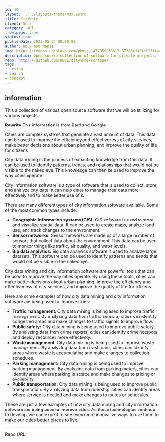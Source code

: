 ```yaml
---
id: 10
layout: ../../layouts/theme/mdx.astro
title: CityVote
client: Self
category: API
frontpage: true
status: true
publishDate: 2023-05-21 00:00:00
author: h0ly and Mansa
img: https://images.unsplash.com/photo-1477959858617-67f85cf4f1df?fit=crop&w=1400&h=700&q=75
description: Open source collection of software for private projects.
repo: https://github.com/KBVE/cityvote-scrapper
tags:
- design
- search
- concept
---
```


## information

This a collection of various open source software that we will be utilizing for various projects.

**Rewrite** This information is from Bard and Google.

Cities are complex systems that generate a vast amount of data. 
This data can be used to improve the efficiency and effectiveness of city services, make better decisions about urban planning, and improve the quality of life for citizens.

City data mining is the process of extracting knowledge from this data.
It can be used to identify patterns, trends, and relationships that would not be visible to the naked eye. This knowledge can then be used to improve the way cities operate.

City information software is a type of software that is used to collect, store, and analyze city data. It can help cities to manage their data more effectively and to make better use of it.

There are many different types of city information software available. Some of the most common types include:

- **Geographic information systems (GIS)**: GIS software is used to store and visualize spatial data. It can be used to create maps, analyze land use, and track changes to the environment.
- **Sensor networks:** Sensor networks are made up of a large number of sensors that collect data about the environment. This data can be used to monitor things like traffic, air quality, and water levels.
- **Big data analytics:** Big data analytics software is used to analyze large datasets. This software can be used to identify patterns and trends that would not be visible to the naked eye.

City data mining and city information software are powerful tools that can be used to improve the way cities operate. By using these tools, cities can make better decisions about urban planning, improve the efficiency and effectiveness of city services, and improve the quality of life for citizens.

Here are some examples of how city data mining and city information software are being used to improve cities:

-   **Traffic management:** City data mining is being used to improve traffic management. By analyzing data from traffic sensors, cities can identify congested areas and make changes to traffic signals to improve flow.
-   **Public safety:** City data mining is being used to improve public safety. By analyzing data from crime reports, cities can identify crime hotspots and deploy resources more effectively.
-   **Waste management:** City data mining is being used to improve waste management. By analyzing data from trash cans, cities can identify areas where waste is accumulating and make changes to collection schedules.
-   **Parking management:** City data mining is being used to improve parking management. By analyzing data from parking meters, cities can identify areas where parking is scarce and make changes to pricing or availability.
-   **Public transportation:** City data mining is being used to improve public transportation. By analyzing data from ridership, cities can identify areas where service is needed and make changes to routes or schedules.

These are just a few examples of how city data mining and city information software are being used to improve cities. As these technologies continue to develop, we can expect to see even more innovative ways to use them to make our cities better places to live.

---

Repo URL:
